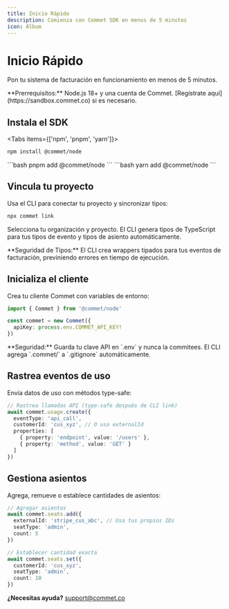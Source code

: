 ```yaml
---
title: Inicio Rápido
description: Comienza con Commet SDK en menos de 5 minutos
icon: Album
---
```



# Inicio Rápido

Pon tu sistema de facturación en funcionamiento en menos de 5 minutos.

<Callout type="info">
**Prerrequisitos:** Node.js 18+ y una cuenta de Commet. [Regístrate aquí](https://sandbox.commet.co) si es necesario.
</Callout>

<Steps>
<Step>

## Instala el SDK

<Tabs items={['npm', 'pnpm', 'yarn']}>
<Tab value="npm">
```bash
npm install @commet/node
```
</Tab>
<Tab value="pnpm">
```bash
pnpm add @commet/node
```
</Tab>
<Tab value="yarn">
```bash
yarn add @commet/node
```
</Tab>
</Tabs>

</Step>

<Step>

## Vincula tu proyecto

Usa el CLI para conectar tu proyecto y sincronizar tipos:

```bash
npx commet link
```

Selecciona tu organización y proyecto. El CLI genera tipos de TypeScript para tus tipos de evento y tipos de asiento automáticamente.

<Callout type="info">
**Seguridad de Tipos:** El CLI crea wrappers tipados para tus eventos de facturación, previniendo errores en tiempo de ejecución.
</Callout>

</Step>

<Step>

## Inicializa el cliente

Crea tu cliente Commet con variables de entorno:

```typescript
import { Commet } from '@commet/node'

const commet = new Commet({
  apiKey: process.env.COMMET_API_KEY!
})
```

<Callout type="warn">
**Seguridad:** Guarda tu clave API en `.env` y nunca la commitees. El CLI agrega `.commet/` a `.gitignore` automáticamente.
</Callout>

</Step>

<Step>

## Rastrea eventos de uso

Envía datos de uso con métodos type-safe:

```typescript
// Rastrea llamadas API (type-safe después de CLI link)
await commet.usage.create({
  eventType: 'api_call',
  customerId: 'cus_xyz', // O usa externalId
  properties: [
    { property: 'endpoint', value: '/users' },
    { property: 'method', value: 'GET' }
  ]
})
```

</Step>

<Step>

## Gestiona asientos

Agrega, remueve o establece cantidades de asientos:

```typescript
// Agregar asientos
await commet.seats.add({
  externalId: 'stripe_cus_abc', // Usa tus propios IDs
  seatType: 'admin',
  count: 5
})

// Establecer cantidad exacta
await commet.seats.set({
  customerId: 'cus_xyz',
  seatType: 'admin',
  count: 10
})
```

</Step>
</Steps>

**¿Necesitas ayuda?** [support@commet.co](mailto:support@commet.co)
